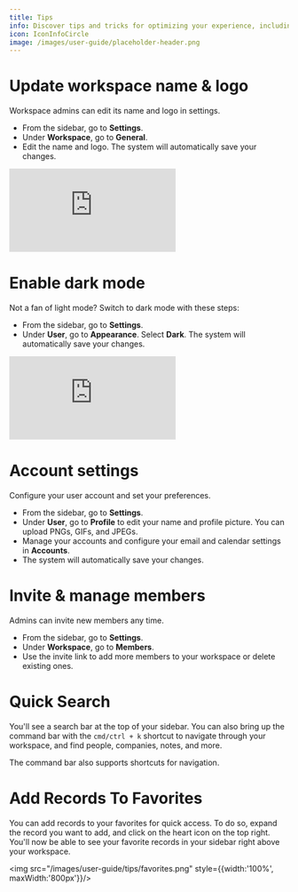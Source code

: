 ```yaml
---
title: Tips 
info: Discover tips and tricks for optimizing your experience, including user and workspace management, personalization settings, and navigation enhancements.
icon: IconInfoCircle
image: /images/user-guide/placeholder-header.png
---
```


# Update workspace name & logo

Workspace admins can edit its name and logo in settings. 

- From the sidebar, go to <b>Settings</b>. 
- Under <b>Workspace</b>, go to <b>General</b>.
- Edit the name and logo. The system will automatically save your changes.

<div style={{padding:'69.01% 0 0 0', position:'relative'}}>
  <iframe 
    src="https://player.vimeo.com/video/927915481?autoplay=1&loop=1&autopause=0&background=1&amp;app_id=58479" 
    frameborder="0" 
    allow="autoplay; fullscreen; picture-in-picture; clipboard-write" 
    style={{
      position:'absolute',
      top:0,
      left:0,
      width:'100%',
      height:'100%',
      borderRadius: '16px', 
      border:'2px solid black'
    }}
    title="Export data"
  ></iframe>
</div>
<script src="https://player.vimeo.com/api/player.js"></script>

# Enable dark mode 

Not a fan of light mode? Switch to dark mode with these steps:

- From the sidebar, go to <b>Settings</b>. 
- Under <b>User</b>, go to <b>Appearance</b>.
Select **Dark**. The system will automatically save your changes.

<div style={{padding:'69.01% 0 0 0', position:'relative'}}>
  <iframe 
    src="https://player.vimeo.com/video/927916570?autoplay=1&loop=1&autopause=0&background=1&amp;app_id=58479" 
    frameborder="0" 
    allow="autoplay; fullscreen; picture-in-picture; clipboard-write" 
    style={{
      position:'absolute',
      top:0,
      left:0,
      width:'100%',
      height:'100%',
      borderRadius: '16px', 
      border:'2px solid black'
    }}
    title="Export data"
  ></iframe>
</div>
<script src="https://player.vimeo.com/api/player.js"></script>

# Account settings 

Configure your user account and set your preferences. 

- From the sidebar, go to <b>Settings</b>. 
- Under <b>User</b>, go to <b>Profile</b> to edit your name and profile picture. You can upload PNGs, GIFs, and JPEGs.
- Manage your accounts and configure your email and calendar settings in <b>Accounts</b>. 
- The system will automatically save your changes.

# Invite & manage members

Admins can invite new members any time. 

- From the sidebar, go to <b>Settings</b>. 
- Under <b>Workspace</b>, go to <b>Members</b>.
- Use the invite link to add more members to your workspace or delete existing ones.

# Quick Search 

You'll see a search bar at the top of your sidebar. You can also bring up the command bar with the `cmd/ctrl + k` shortcut to navigate through your workspace, and find people, companies, notes, and more. 

The command bar also supports shortcuts for navigation.  

# Add Records To Favorites

You can add records to your favorites for quick access. To do so, expand the record you want to add, and click on the heart icon on the top right. You'll now be able to see your favorite records in your sidebar right above your workspace. 

<img src="/images/user-guide/tips/favorites.png" style={{width:'100%', maxWidth:'800px'}}/>
